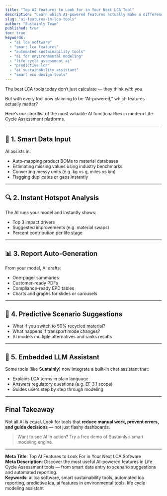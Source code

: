 ```yaml
---
title: "Top AI Features to Look for in Your Next LCA Tool"
description: "Learn which AI-powered features actually make a difference in Life Cycle Assessment — from smart data input to automated improvement suggestions."
slug: "ai-features-in-lca-tools"
author: "Sustainly Team"
published: true
toc: true
keywords:
  - "ai lca software"
  - "smart lca features"
  - "automated sustainability tools"
  - "ai for environmental modeling"
  - "life cycle assessment ai"
  - "predictive lca"
  - "ai sustainability assistant"
  - "smart eco design tools"
---
```


The best LCA tools today don’t just calculate — they think *with* you.

But with every tool now claiming to be “AI-powered,” which features actually matter?

Here’s our shortlist of the most valuable AI functionalities in modern Life Cycle Assessment platforms.

---

## 🎯 1. Smart Data Input

AI assists in:

- Auto-mapping product BOMs to material databases  
- Estimating missing values using industry benchmarks  
- Converting messy units (e.g. kg vs g, miles vs km)  
- Flagging duplicates or gaps instantly

---

## 🔍 2. Instant Hotspot Analysis

The AI runs your model and instantly shows:

- Top 3 impact drivers  
- Suggested improvements (e.g. material swaps)  
- Percent contribution per life stage

---

## 📊 3. Report Auto-Generation

From your model, AI drafts:

- One-pager summaries  
- Customer-ready PDFs  
- Compliance-ready EPD tables  
- Charts and graphs for slides or carousels

---

## 🧠 4. Predictive Scenario Suggestions

- What if you switch to 50% recycled material?  
- What happens if transport mode changes?  
- AI models multiple alternatives and ranks results

---

## 💬 5. Embedded LLM Assistant

Some tools (like **Sustainly**) now integrate a built-in chat assistant that:

- Explains LCA terms in plain language  
- Answers regulatory questions (e.g. EF 3.1 scope)  
- Guides users step by step through modeling

---

## Final Takeaway

Not all AI is equal. Look for tools that **reduce manual work, prevent errors, and guide decisions** — not just flashy dashboards.

> Want to see AI in action? Try a free demo of Sustainly’s smart modeling engine.

---

**Meta Title**: Top AI Features to Look For in Your Next LCA Software  
**Meta Description**: Discover the most useful AI-powered features in Life Cycle Assessment tools — from smart data entry to scenario suggestions and automated reporting.  
**Keywords**: ai lca software, smart sustainability tools, automated lca reporting, predictive lca, ai features in environmental tools, life cycle modeling assistant

